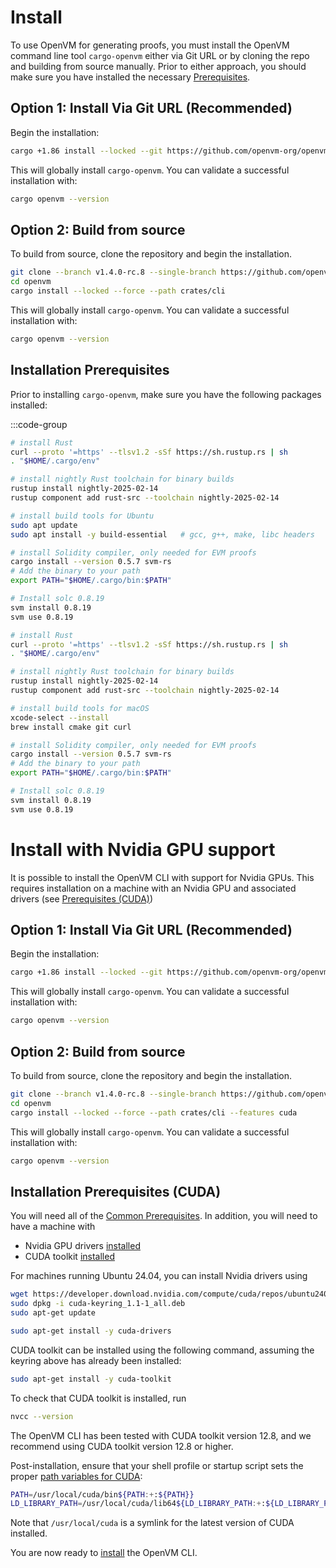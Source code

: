 # Install

To use OpenVM for generating proofs, you must install the OpenVM command line tool `cargo-openvm`
either via Git URL or by cloning the repo and building from source manually. Prior to either
approach, you should make sure you have installed the necessary [Prerequisites](#installation-prerequisites).

## Option 1: Install Via Git URL (Recommended)

Begin the installation:

```bash
cargo +1.86 install --locked --git https://github.com/openvm-org/openvm.git --tag v1.4.0-rc.8 cargo-openvm
```

This will globally install `cargo-openvm`. You can validate a successful installation with:

```bash
cargo openvm --version
```

## Option 2: Build from source

To build from source, clone the repository and begin the installation.

```bash
git clone --branch v1.4.0-rc.8 --single-branch https://github.com/openvm-org/openvm.git
cd openvm
cargo install --locked --force --path crates/cli
```

This will globally install `cargo-openvm`. You can validate a successful installation with:

```bash
cargo openvm --version
```

## Installation Prerequisites

Prior to installing `cargo-openvm`, make sure you have the following packages installed:

:::code-group

```bash [Ubuntu]
# install Rust
curl --proto '=https' --tlsv1.2 -sSf https://sh.rustup.rs | sh
. "$HOME/.cargo/env"

# install nightly Rust toolchain for binary builds
rustup install nightly-2025-02-14
rustup component add rust-src --toolchain nightly-2025-02-14

# install build tools for Ubuntu
sudo apt update
sudo apt install -y build-essential   # gcc, g++, make, libc headers

# install Solidity compiler, only needed for EVM proofs
cargo install --version 0.5.7 svm-rs
# Add the binary to your path
export PATH="$HOME/.cargo/bin:$PATH"

# Install solc 0.8.19
svm install 0.8.19
svm use 0.8.19
```

```bash [macOS]
# install Rust
curl --proto '=https' --tlsv1.2 -sSf https://sh.rustup.rs | sh
. "$HOME/.cargo/env"

# install nightly Rust toolchain for binary builds
rustup install nightly-2025-02-14
rustup component add rust-src --toolchain nightly-2025-02-14

# install build tools for macOS
xcode-select --install
brew install cmake git curl

# install Solidity compiler, only needed for EVM proofs
cargo install --version 0.5.7 svm-rs
# Add the binary to your path
export PATH="$HOME/.cargo/bin:$PATH"

# Install solc 0.8.19
svm install 0.8.19
svm use 0.8.19
```

# Install with Nvidia GPU support

It is possible to install the OpenVM CLI with support for Nvidia GPUs. This requires installation on a machine with an Nvidia GPU and associated drivers (see [Prerequisites (CUDA)](#installation-prerequisites-cuda))

## Option 1: Install Via Git URL (Recommended)

Begin the installation:

```bash
cargo +1.86 install --locked --git https://github.com/openvm-org/openvm.git --tag v1.4.0-rc.8 --features cuda cargo-openvm
```

This will globally install `cargo-openvm`. You can validate a successful installation with:

```bash
cargo openvm --version
```

## Option 2: Build from source

To build from source, clone the repository and begin the installation.

```bash
git clone --branch v1.4.0-rc.8 --single-branch https://github.com/openvm-org/openvm.git
cd openvm
cargo install --locked --force --path crates/cli --features cuda
```

This will globally install `cargo-openvm`. You can validate a successful installation with:

```bash
cargo openvm --version
```

## Installation Prerequisites (CUDA)

You will need all of the [Common Prerequisites](#installation-prerequisites-common). In addition, you will need to have a machine with
- Nvidia GPU drivers [installed](https://docs.nvidia.com/datacenter/tesla/driver-installation-guide/index.html#)
- CUDA toolkit [installed](https://docs.nvidia.com/cuda/cuda-installation-guide-linux/#)

For machines running Ubuntu 24.04, you can install Nvidia drivers using
```bash [Ubuntu 24.04]
wget https://developer.download.nvidia.com/compute/cuda/repos/ubuntu2404/x86_64/cuda-keyring_1.1-1_all.deb
sudo dpkg -i cuda-keyring_1.1-1_all.deb
sudo apt-get update

sudo apt-get install -y cuda-drivers
```

CUDA toolkit can be installed using the following command, assuming the keyring above has already been installed:
```bash [Ubuntu 24.04]
sudo apt-get install -y cuda-toolkit
```
To check that CUDA toolkit is installed, run
```bash
nvcc --version
```

The OpenVM CLI has been tested with CUDA toolkit version 12.8, and we recommend using CUDA toolkit version 12.8 or higher.

Post-installation, ensure that your shell profile or startup script sets the proper [path variables for CUDA](https://docs.nvidia.com/cuda/cuda-installation-guide-linux/#environment-setup):
```bash
PATH=/usr/local/cuda/bin${PATH:+:${PATH}}
LD_LIBRARY_PATH=/usr/local/cuda/lib64${LD_LIBRARY_PATH:+:${LD_LIBRARY_PATH}}
```
Note that `/usr/local/cuda` is a symlink for the latest version of CUDA installed.

You are now ready to [install](#install-with-nvidia-gpu-support) the OpenVM CLI.
